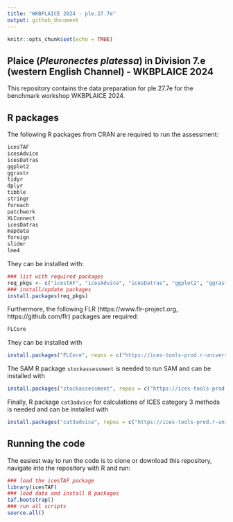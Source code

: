 ```yaml
---
title: "WKBPLAICE 2024 - ple.27.7e"
output: github_document
---
```


```r
knitr::opts_chunk$set(echo = TRUE)
```

## Plaice (_Pleuronectes platessa_) in Division 7.e (western English Channel) - WKBPLAICE 2024

This repository contains the data preparation for ple.27.7e for the benchmark workshop WKBPLAICE 2024.

## R packages 

The following R packages from CRAN are required to run the assessment:

```r
icesTAF
icesAdvice
icesDatras
ggplot2
ggrastr
tidyr
dplyr
tibble
stringr
foreach
patchwork
XLConnect
icesDatras
mapdata
foreign
slider
lme4
```

They can be installed with:
```r
### list with required packages
req_pkgs <- c("icesTAF", "icesAdvice", "icesDatras", "ggplot2", "ggrastr", "tidyr", "dplyr", "tibble", "stringr", "foreach", "patchwork", "XLConnect", "icesDatras", "mapdata", "foreign", "slider", "lme4")
### install/update packages
install.packages(req_pkgs)
```

Furthermore, the following FLR (https://www.flr-project.org, https://github.com/flr) packages are required:
```r
FLCore
```
They can be installed with
``` r
install.packages("FLCore", repos = c("https://ices-tools-prod.r-universe.dev", "https://cloud.r-project.org"))
```

The SAM R package `stockassessment` is needed to run SAM and can be installed with
``` r
install.packages("stockassessment", repos = c("https://ices-tools-prod.r-universe.dev", "https://cloud.r-project.org"))
```

Finally, R package `cat3advice` for calculations of ICES category 3 methods is needed and can be installed with
``` r
install.packages("cat3advice", repos = c("https://ices-tools-prod.r-universe.dev", "https://cloud.r-project.org"))
```

## Running the code

The easiest way to run the code is to clone or download this repository, navigate into the repository with R and run:
```r
### load the icesTAF package
library(icesTAF)
### load data and install R packages
taf.bootstrap()
### run all scripts
source.all()
```
